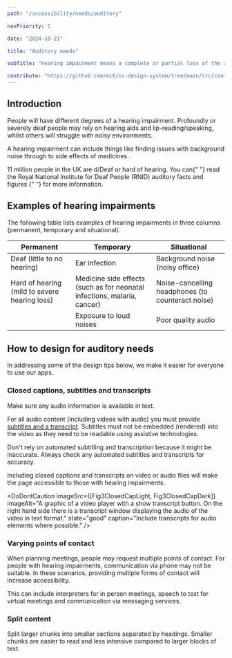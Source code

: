 ```yaml
---
path: "/accessibility/needs/auditory"

navPriority: 1

date: "2024-10-21"

title: "Auditory needs"

subTitle: "Hearing impairment means a complete or partial loss of the ability to hear in one or both ears."

contribute: "https://github.com/mi6/ic-design-system/tree/main/src/content/structured/accessibility/needs/auditory.mdx"
---
```



## Introduction

People will have different degrees of a hearing impairment. Profoundly or severely deaf people may rely on hearing aids and lip-reading/speaking, whilst others will struggle with noisy environments.

A hearing impairment can include things like finding issues with background noise through to side effects of medicines.

<p>
  11 million people in the UK are d/Deaf or hard of hearing. You can{" "}
  <ic-link
    target="_blank"
    href="https://rnid.org.uk/about-us/research-and-policy/facts-and-figures/"
    rel="noreferrer noopener nofollow"
  >
    read the Royal National Institute for Deaf People (RNID) auditory facts and
    figures
  </ic-link>{" "}
  for more information.
</p>

## Examples of hearing impairments

The following table lists examples of hearing impairments in three columns (permanent, temporary and situational).

| Permanent                                     | Temporary                                                                | Situational                                       |
| --------------------------------------------- | ------------------------------------------------------------------------ | ------------------------------------------------- |
| Deaf (little to no hearing)                   | Ear infection                                                            | Background noise (noisy office)                   |
| Hard of hearing (mild to severe hearing loss) | Medicine side effects (such as for neonatal infections, malaria, cancer) | Noise-cancelling headphones (to counteract noise) |
|                                               | Exposure to loud noises                                                  | Poor quality audio                                |

## How to design for auditory needs

In addressing some of the design tips below, we make it easier for everyone to use our apps.

### Closed captions, subtitles and transcripts

Make sure any audio information is available in text.

For all audio content (including videos with audio) you must provide [subtitles and a transcript](/accessibility/requirement/subtitles-transcripts-captions). Subtitles must not be embedded (rendered) into the video as they need to be readable using assistive technologies.

Don't rely on automated subtitling and transcription because it might be inaccurate. Always check any automated subtitles and transcripts for accuracy.

Including closed captions and transcripts on video or audio files will make the page accessible to those with hearing impairments.

<DoDontCaution
  imageSrc={[Fig3ClosedCapLight, Fig3ClosedCapDark]}
  imageAlt="A graphic of a video player with a show transcript button. On the right hand side there is a transcript window displaying the audio of the video in text format."
  state="good"
  caption="Include transcripts for audio elements where possible."
/>

### Varying points of contact

When planning meetings, people may request multiple points of contact. For people with hearing impairments, communication via phone may not be suitable.
In these scenarios, providing multiple forms of contact will increase accessibility.

This can include interpreters for in person meetings, speech to text for virtual meetings and communication via messaging services.

### Split content

Split larger chunks into smaller sections separated by headings.
Smaller chunks are easier to read and less intensive compared to larger blocks of text.
